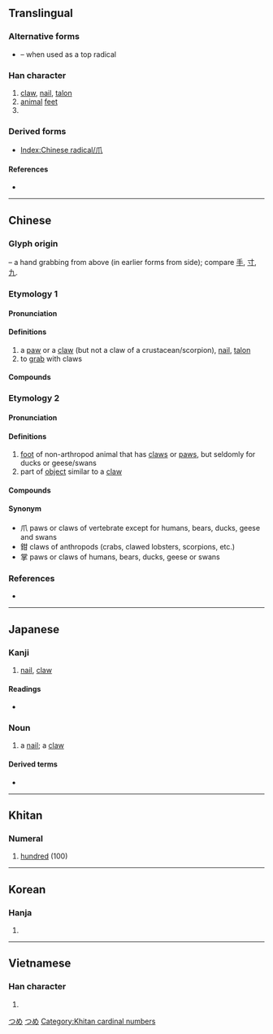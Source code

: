 {{character info/new}}
{{also|爫|瓜|手|寸}}
==Translingual==
{{stroke order|type=animate}}

===Alternative forms===
* {{l|mul|爫}} – when used as a top radical

===Han character===
{{Han char|rn=87|rad=爪|as=00|sn=4|four=72230|canj=HLO}}

# [[claw]], [[nail]], [[talon]]
# [[animal]] [[feet]]
# {{mul-kangxi radical-def}}

===Derived forms===
* [[Index:Chinese radical/爪]]

====References====
* {{Han ref|kx=0688.260|dkj=19653|dj=1101.120|hdz=32030.010|uh=722A|ud=29226|bh=A4F6|bd=42230}}

----

==Chinese==
{{zh-forms}}

===Glyph origin===
{{Han etym}}
{{liushu|p}} – a hand grabbing from above (in earlier forms from side); compare [[手]], [[寸]], [[九]].

===Etymology 1===

====Pronunciation====
{{zh-pron
|m=zhǎo,er=y
|m-s=zao3
|c=zaau2
|h=pfs=cháu
|mn=qz,xm,zz:cháu/qz,xm,zz:chiáu/qz:liáu/tp,xm:niáu/kh,zz:jiáu
|mn_note=cháu - literary; chiáu/liáu/niáu/jiáu - vernacular
|w=
|mc=y
|oc=y
|ma=|ma2=
|cat=n
}}

====Definitions====
{{zh-hanzi}}

# a [[paw]] or a [[claw]] (but not a claw of a crustacean/scorpion), [[nail]], [[talon]]
# to [[grab]] with claws

====Compounds====
{{zh-der|爪甲|爪枯|爪哇|爪牙|爪印|鳳爪|雞爪|爪子}}

===Etymology 2===

====Pronunciation====
{{zh-pron
|m=zhuǎ
|c=
|mc=
|oc=
|ma=
|cat=n
}}

====Definitions====
{{zh-hanzi}}

# [[foot]] of non-arthropod animal that has [[claw]]s or [[paw]]s, but seldomly for ducks or geese/swans
# part of [[object]] similar to a [[claw]]

====Compounds====
{{zh-der|爪兒|爪尖兒}}

====Synonym====
* 爪 paws or claws of vertebrate except for humans, bears, ducks, geese and swans
* 鉗 claws of anthropods (crabs, clawed lobsters, scorpions, etc.)
* 掌 paws or claws of humans, bears, ducks, geese or swans

===References===
* {{thcwd|1222}}

----

==Japanese==

===Kanji===
{{ja-kanji|grade=|rs=爪00}}

# [[nail]], [[claw]]

====Readings====
* {{ja-readings|on=[[そう]] (sō)|kun=[[つめ]] (tsume), [[つま]] (tsuma)}}

===Noun===
{{ja-noun|つめ}}

# a [[nail]]; a [[claw]]

====Derived terms====
* {{ja-r|鷹の爪|たか の つめ}}

[[Category:Japanese basic words|つめ]]
[[Category:ja:Anatomy|つめ]]

----

==Khitan==

===Numeral===
{{head|zkt|numeral|tr=jau}}

# [[hundred]] (100)

[[Category:Khitan cardinal numbers]]

----

==Korean==

===Hanja===
{{ko-hanja|hangeul=조|eumhun=|rv=jo|mr=cho|y=co}}

# {{defn|lang=ko|sort=爪00}}

----

==Vietnamese==

===Han character===
{{vi-hantu|[[trảo]], [[trẩu]], [[vuốt]], [[trảu]]|rs=爪00}}

# {{defn|lang=vi|sort=爪00}}

[[Category:CJKV radicals| ]]